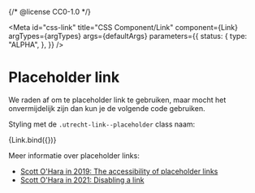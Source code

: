 {/* @license CC0-1.0 */}


<Meta
  id="css-link"
  title="CSS Component/Link"
  component={Link}
  argTypes={argTypes}
  args={defaultArgs}
  parameters={{
    status: {
      type: "ALPHA",
    },
  }}
/>

# Placeholder link

We raden af om te placeholder link te gebruiken, maar mocht het onvermijdelijk zijn dan kun je de volgende code gebruiken.

Styling met de `.utrecht-link--placeholder` class naam:

<Canvas>
  <Story name="Placeholder" args={{ ...exampleArgs, placeholder: true }}>
    {Link.bind({})}
  </Story>
</Canvas>

<ArgsTable story="Placeholder" />

Meer informatie over placeholder links:

- [Scott O'Hara in 2019: The accessibility of placeholder links](https://www.scottohara.me/note/2019/07/17/placeholder-link.html)
- [Scott O'Hara in 2021: Disabling a link](https://www.scottohara.me/blog/2021/05/28/disabled-links.html)
